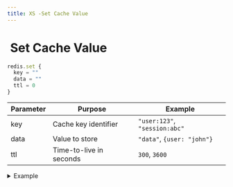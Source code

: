 ```yaml
---
title: XS -Set Cache Value
---
```


# <img src="../assets/docuBadge (11).png" alt="" data-size="line"> Set Cache Value <a href="#xs-set-cache-value" id="xs-set-cache-value"></a>

```javascript
redis.set {
  key = ""
  data = ""
  ttl = 0
}
```

| Parameter | Purpose                 | Example                       |
| --------- | ----------------------- | ----------------------------- |
| key       | Cache key identifier    | `"user:123"`, `"session:abc"` |
| data      | Value to store          | `"data"`, `{user: "john"}`    |
| ttl       | Time-to-live in seconds | `300`, `3600`                 |

<details>

<summary>Example</summary>

```javascript
redis.set {
  key = "user:"|add:$user.id
  data = $user.profile
  ttl = 3600
}
```

* Stores a value in cache
* Optional TTL for expiration
* Overwrites existing values

</details>

